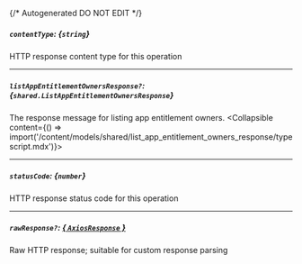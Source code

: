 {/* Autogenerated DO NOT EDIT  */}

##### `contentType`: *{`string`}*
HTTP response content type for this operation

---
##### `listAppEntitlementOwnersResponse?`: *{`shared.ListAppEntitlementOwnersResponse`}*
The response message for listing app entitlement owners.
<Collapsible content={() => import('/content/models/shared/list_app_entitlement_owners_response/typescript.mdx')}>
</Collapsible>

---
##### `statusCode`: *{`number`}*
HTTP response status code for this operation

---
##### `rawResponse?`: [*{ `AxiosResponse` }*](https://axios-http.com/docs/res_schema)
Raw HTTP response; suitable for custom response parsing

